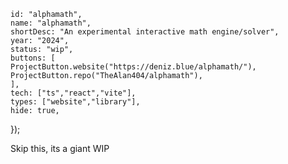 	id: "alphamath",
	name: "alphamath",
	shortDesc: "An experimental interactive math engine/solver",
	year: "2024",
	status: "wip",
	buttons: [
	ProjectButton.website("https://deniz.blue/alphamath/"),
	ProjectButton.repo("TheAlan404/alphamath"),
	],
	tech: ["ts","react","vite"],
	types: ["website","library"],
	hide: true,
});

Skip this, its a giant WIP

